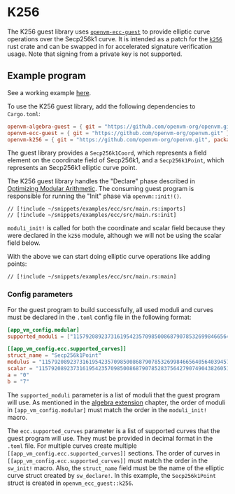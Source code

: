 # K256

The K256 guest library uses [`openvm-ecc-guest`](/book/acceleration-using-extensions/elliptic-curve-cryptography) to provide elliptic curve operations over the Secp256k1 curve. It is intended as a patch for the [`k256`](https://crates.io/crates/k256) rust crate and can be swapped in for accelerated signature verification usage. Note that signing from a private key is not supported. 


## Example program

See a working example [here](https://github.com/openvm-org/openvm/blob/main/examples/ecc/src/main.rs).

To use the K256 guest library, add the following dependencies to `Cargo.toml`:

```toml
openvm-algebra-guest = { git = "https://github.com/openvm-org/openvm.git" }
openvm-ecc-guest = { git = "https://github.com/openvm-org/openvm.git" }
openvm-k256 = { git = "https://github.com/openvm-org/openvm.git", package = "k256" }
```

The guest library provides a `Secp256k1Coord`, which represents a field element on the coordinate field of Secp256k1, and a `Secp256k1Point`, which represents an Secp256k1 elliptic curve point.

The K256 guest library handles the "Declare" phase described in [Optimizing Modular Arithmetic](/book/acceleration-using-extensions/overview#optimizing-modular-arithmetic). The consuming guest program is responsible for running the "Init" phase via `openvm::init!()`.

```rust,no_run,noplayground
// [!include ~/snippets/examples/ecc/src/main.rs:imports]
// [!include ~/snippets/examples/ecc/src/main.rs:init]
```

`moduli_init!` is called for both the coordinate and scalar field because they were declared in the `k256` module, although we will not be using the scalar field below.

With the above we can start doing elliptic curve operations like adding points:

```rust,no_run,noplayground
// [!include ~/snippets/examples/ecc/src/main.rs:main]
```

### Config parameters

For the guest program to build successfully, all used moduli and curves must be declared in the `.toml` config file in the following format:

```toml
[app_vm_config.modular]
supported_moduli = ["115792089237316195423570985008687907853269984665640564039457584007908834671663", "115792089237316195423570985008687907852837564279074904382605163141518161494337"]

[[app_vm_config.ecc.supported_curves]]
struct_name = "Secp256k1Point"
modulus = "115792089237316195423570985008687907853269984665640564039457584007908834671663"
scalar = "115792089237316195423570985008687907852837564279074904382605163141518161494337"
a = "0"
b = "7"
```

The `supported_moduli` parameter is a list of moduli that the guest program will use. As mentioned in the [algebra extension](/book/acceleration-using-extensions/algebra) chapter, the order of moduli in `[app_vm_config.modular]` must match the order in the `moduli_init!` macro.

The `ecc.supported_curves` parameter is a list of supported curves that the guest program will use. They must be provided in decimal format in the `.toml` file. For multiple curves create multiple `[[app_vm_config.ecc.supported_curves]]` sections. The order of curves in `[[app_vm_config.ecc.supported_curves]]` must match the order in the `sw_init!` macro.
Also, the `struct_name` field must be the name of the elliptic curve struct created by `sw_declare!`.
In this example, the `Secp256k1Point` struct is created in `openvm_ecc_guest::k256`.

